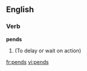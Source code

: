 ==English==

===Verb===
'''pends'''

# {{third-person singular of|pend}} (To delay or wait on action)

[[fr:pends]]
[[vi:pends]]